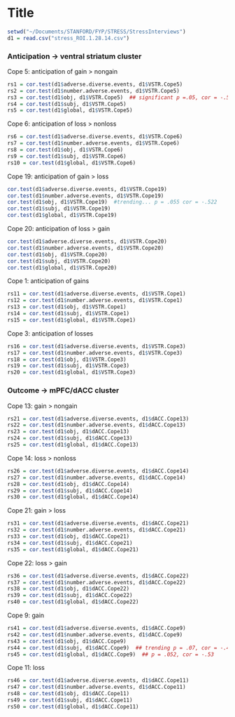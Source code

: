Title
========================================================

```r
setwd("~/Documents/STANFORD/FYP/STRESS/StressInterviews")
d1 = read.csv("stress_ROI.1.28.14.csv")
```

### Anticipation -> ventral striatum cluster

Cope 5: anticipation of gain > nongain
```r
rs1 = cor.test(d1$adverse.diverse.events, d1$VSTR.Cope5)
rs2 = cor.test(d1$number.adverse.events, d1$VSTR.Cope5)
rs3 = cor.test(d1$obj, d1$VSTR.Cope5)  ## significant p =.05, cor = -.533
rs4 = cor.test(d1$subj, d1$VSTR.Cope5)
rs5 = cor.test(d1$global, d1$VSTR.Cope5)
```

Cope 6: anticipation of loss > nonloss
```r
rs6 = cor.test(d1$adverse.diverse.events, d1$VSTR.Cope6)
rs7 = cor.test(d1$number.adverse.events, d1$VSTR.Cope6)
rs8 = cor.test(d1$obj, d1$VSTR.Cope6) 
rs9 = cor.test(d1$subj, d1$VSTR.Cope6)
rs10 = cor.test(d1$global, d1$VSTR.Cope6)
```

Cope 19: anticipation of gain > loss
```r
cor.test(d1$adverse.diverse.events, d1$VSTR.Cope19)
cor.test(d1$number.adverse.events, d1$VSTR.Cope19)
cor.test(d1$obj, d1$VSTR.Cope19)  #trending... p = .055 cor = -.522
cor.test(d1$subj, d1$VSTR.Cope19)
cor.test(d1$global, d1$VSTR.Cope19)
```

Cope 20: anticipation of loss > gain
```r
cor.test(d1$adverse.diverse.events, d1$VSTR.Cope20)
cor.test(d1$number.adverse.events, d1$VSTR.Cope20)
cor.test(d1$obj, d1$VSTR.Cope20)
cor.test(d1$subj, d1$VSTR.Cope20)
cor.test(d1$global, d1$VSTR.Cope20)
```

Cope 1: anticipation of gains
```r
rs11 = cor.test(d1$adverse.diverse.events, d1$VSTR.Cope1)
rs12 = cor.test(d1$number.adverse.events, d1$VSTR.Cope1)
rs13 = cor.test(d1$obj, d1$VSTR.Cope1) 
rs14 = cor.test(d1$subj, d1$VSTR.Cope1)
rs15 = cor.test(d1$global, d1$VSTR.Cope1)
```

Cope 3: anticipation of losses
```r
rs16 = cor.test(d1$adverse.diverse.events, d1$VSTR.Cope3)
rs17 = cor.test(d1$number.adverse.events, d1$VSTR.Cope3)
rs18 = cor.test(d1$obj, d1$VSTR.Cope3) 
rs19 = cor.test(d1$subj, d1$VSTR.Cope3)
rs20 = cor.test(d1$global, d1$VSTR.Cope3)
```

### Outcome -> mPFC/dACC cluster

Cope 13: gain > nongain
```r
rs21 = cor.test(d1$adverse.diverse.events, d1$dACC.Cope13)
rs22 = cor.test(d1$number.adverse.events, d1$dACC.Cope13)
rs23 = cor.test(d1$obj, d1$dACC.Cope13) 
rs24 = cor.test(d1$subj, d1$dACC.Cope13)
rs25 = cor.test(d1$global, d1$dACC.Cope13)
```

Cope 14: loss > nonloss
```r
rs26 = cor.test(d1$adverse.diverse.events, d1$dACC.Cope14)
rs27 = cor.test(d1$number.adverse.events, d1$dACC.Cope14)
rs28 = cor.test(d1$obj, d1$dACC.Cope14)
rs29 = cor.test(d1$subj, d1$dACC.Cope14)
rs30 = cor.test(d1$global, d1$dACC.Cope14)
```

Cope 21: gain > loss
```r
rs31 = cor.test(d1$adverse.diverse.events, d1$dACC.Cope21)
rs32 = cor.test(d1$number.adverse.events, d1$dACC.Cope21)
rs33 = cor.test(d1$obj, d1$dACC.Cope21)
rs34 = cor.test(d1$subj, d1$dACC.Cope21)
rs35 = cor.test(d1$global, d1$dACC.Cope21)
```

Cope 22: loss > gain
```r
rs36 = cor.test(d1$adverse.diverse.events, d1$dACC.Cope22)
rs37 = cor.test(d1$number.adverse.events, d1$dACC.Cope22)
rs38 = cor.test(d1$obj, d1$dACC.Cope22)
rs39 = cor.test(d1$subj, d1$dACC.Cope22)
rs40 = cor.test(d1$global, d1$dACC.Cope22)
```

Cope 9: gain
```r
rs41 = cor.test(d1$adverse.diverse.events, d1$dACC.Cope9)
rs42 = cor.test(d1$number.adverse.events, d1$dACC.Cope9)
rs43 = cor.test(d1$obj, d1$dACC.Cope9)
rs44 = cor.test(d1$subj, d1$dACC.Cope9)  ## trending p = .07, cor = -.491
rs45 = cor.test(d1$global, d1$dACC.Cope9)  ## p = .052, cor = -.53
```

Cope 11: loss
```r
rs46 = cor.test(d1$adverse.diverse.events, d1$dACC.Cope11)
rs47 = cor.test(d1$number.adverse.events, d1$dACC.Cope11)
rs48 = cor.test(d1$obj, d1$dACC.Cope11)
rs49 = cor.test(d1$subj, d1$dACC.Cope11)
rs50 = cor.test(d1$global, d1$dACC.Cope11)  
```

